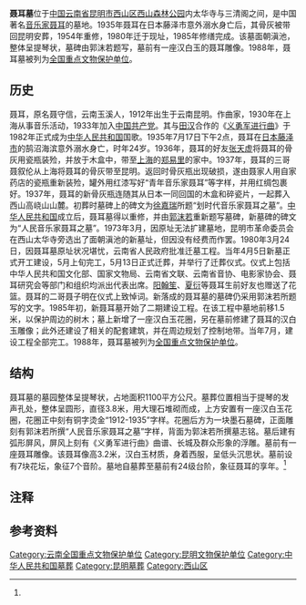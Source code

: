 {{NoteTA
| G1 = 單位
}}
{{文物保护单位
| 级别 = 全国
| 名称 = 聂耳墓
| 图片 = [[File:Nie_Er_Tomb_Kunming_2009_07.jpg|250px]]
| 编号 = 3-41
| 分类 = 革命遗址及革命纪念建筑物
| 时代 = 1980年
| 所在 = [[云南省|云南省]][[昆明市|昆明市]]
| 登录 = 1988年
| Cat = 云南全国重点文物保护单位
}}
'''聂耳墓'''位于[[中国|中国]][[云南省|云南省]][[昆明市|昆明市]][[西山区_(昆明市)|西山区]][[西山森林公园|西山森林公园]]内太华寺与三清阁之间，是中国著名[[音乐家|音乐家]][[聂耳|聂耳]]的墓地。1935年聂耳在日本藤泽市意外溺水身亡后，其骨灰被带回昆明安葬，1954年重修，1980年迁于现址，1985年修缮完成。该墓面朝滇池，整体呈提琴状，墓碑由郭沫若题写，墓前有一座汉白玉的聂耳雕像。1988年，聂耳墓被列为[[全国重点文物保护单位|全国重点文物保护单位]]。

==历史==
{{see also|聂耳}}
聂耳，原名聂守信，云南玉溪人，1912年出生于云南昆明。作曲家，1930年在上海从事音乐活动，1933年加入[[中国共产党|中国共产党]]。其与[[田汉|田汉]]合作的《[[义勇军进行曲|义勇军进行曲]]》于1982年正式成为[[中华人民共和国|中华人民共和国]]国歌。1935年7月17日下午2点，聂耳在[[日本|日本]][[藤泽市|藤泽市]]的鹄沼海滨意外溺水身亡{{efn|1=关于聂耳的死，还有人怀疑是暗杀，但并无充足证据佐证这一观点。<ref name="nine"/>}}，时年24岁{{r|one|page=258-259}}。1936年，聂耳的好友[[张天虚|张天虚]]将聂耳的骨灰用瓷瓶装殓，并放于木盒中，带至[[上海市|上海]]的[[郑易里|郑易里]]的家中。1937年，聂耳的三哥聂叙伦从上海将聂耳的骨灰带至昆明。返回时骨灰瓶出现破损，遂由聂家人用自家药店的瓷瓶重新装殓，罐外用红漆写好“青年音乐家聂耳”等字样，并用红绸包裹好。1937年，聂耳的新骨灰瓶连随其从日本一同回国的木盒和碎瓷片，一起葬入西山高峣山山麓{{efn|1=该墓在建成之后一度被误传为衣冠冢。{{r|one|page=259}}}}。初葬时墓碑上的碑文为[[徐嘉瑞|徐嘉瑞]]所题“划时代音乐家聂耳之墓”。[[中华人民共和国|中华人民共和国]]成立后，聂耳墓得以重修，并由[[郭沫若|郭沫若]]重新题写墓碑，新墓碑的碑文为“人民音乐家聂耳之墓”。1973年3月，因原址无法扩建墓地，昆明市革命委员会在西山太华寺旁选出了面朝滇池的新墓址，但因没有经费而作罢。1980年3月24日，因聂耳墓原址状况堪忧，云南省人民政府批准迁墓工程。当年4月5日新墓正式开工建设，5月上旬完工，5月13日正式迁葬，并举行了迁葬仪式。仪式上包括中华人民共和国文化部、国家文物局、云南省文联、云南省音协、电影家协会、聂耳研究会等部门和组织均派出代表出席。[[阳翰笙|阳翰笙]]、[[夏衍|夏衍]]等聂耳生前好友也赠送了花篮。聂耳的二哥聂子明在仪式上致悼词。新落成的聂耳墓的墓碑仍采用郭沫若所题写的文字{{r|two|page=302-304}}{{r|six|page=17-18}}。1985年初，新聂耳墓开始了二期建设工程。在该工程中墓地前移1.5米，以保护周边的树木；墓上新增了一座汉白玉花圈，另在墓前修建了聂耳的汉白玉雕像；此外还建设了相关的配套建筑，并在周边规划了控制地带。当年7月，建设工程全部完工。1988年，聂耳墓被列为[[全国重点文物保护单位|全国重点文物保护单位]]{{r|four|page=200}}{{r|five|page=966}}。

==结构==
聂耳墓的墓园整体呈提琴状，占地面积1100平方公尺。墓葬位置相当于提琴的发声孔处，整体呈圆形，直径3.8米，用大理石堆砌而成，上方安置有一座汉白玉花圈，花圈正中刻有铜字烫金“1912-1935”字样。花圈后方为一块墨石墓碑，正面雕刻有郭沫若所撰“人民音乐家聂耳之墓”字样，背面为郭沫若所撰墓志铭{{efn|1=墓志铭原全文为：“聂耳同志，中国革命之号角，人民解放之声鼙鼓也。其所谱《义勇军进行曲》，已被选为代用国歌，闻其声者，莫不油然而兴爱国之思，庄严而宏志士之气，毅然而同趣于共同之鹄的。聂耳呼，巍巍然，其与国族并寿，而永垂不朽呼！聂耳同志，中国共产党党员也，一九一二年二月十四日生于风光明媚之昆明，一九三五年七月十七日溺死于日本鹄沼之海滨，享年仅二十有四。不幸而死于敌国，为憾无极。其何以致溺之由，至今犹未能明焉! ”1983年，考虑到中日已经建交，聂耳墓的墓志铭在云南省文化局的要求下作出修改，删去了带有“敌国”的最后两句。这种做法引发了游人的不满和抗议。{{r|two|page=303}}<ref name="seven"/>}}。墓后建有弧形屏风，屏风上刻有《义勇军进行曲》曲谱、长城及群众形象的浮雕。墓前有一座聂耳雕像。该聂耳像高3.2米，汉白玉材质，身着西服，呈低头沉思状。墓前设有7块花坛，象征7个音阶。墓地自墓葬至墓前有24级台阶，象征聂耳的享年。{{r|two|page=304}}{{r|three|page=441}}{{r|four|page=200}}{{r|five|page=966}}{{r|six|page=17}}<ref name="eight"/>

==注释==
{{notelist}}
==参考资料==
{{reflist|2|refs=
<ref name="one">{{Cite book | editor = 云南日报编辑部调研组 | title = 云南概况 | location = 昆明 | publisher = 云南人民出版社 | date = 1980-05-01 | pages =336 | CSBN =3116·390  | accessdate = 2019-09-28 | quote = }}</ref>
<ref name="two">{{Cite book | editor = 《聂耳全集》编辑委员会 | title = 聂耳全集 下 资料编 增订版 | location = 北京 | publisher = 文化艺术出版社 | date = 2011-11-01 | pages =591 | ISBN =978-7-5039-5067-4  | accessdate = 2019-09-28 | quote = }}</ref>
<ref name="three">{{Cite book | editor = 施之厚主编；《云南辞典》编辑委员会 | title = 云南辞典 | location = 昆明 | publisher = 云南人民出版社 | date = 1993-05-01 | pages =736 | ISBN =7-222-01264-8  | accessdate = 2019-09-28 | quote = }}</ref>
<ref name="four">{{Cite book | editor = 国家文物局主编；云南省文化厅 | title = 中国文物地图集 云南分册 | location = 昆明 | publisher = 云南科学技术出版社 | date = 2001-01-01 | pages =564 | ISBN =7-5416-1120-4  | accessdate = 2019-09-28 | quote = }}</ref>
<ref name="five">{{Cite book | editor = 国家文物事业管理局 | title = 中国名胜词典 | location = 上海 | publisher = 上海辞书出版社 | date = 1981-10-01 | pages =1192 | CSBN =17187·51 | accessdate = 2019-09-28 | quote = }}</ref>
<ref name="six">{{Cite book | author = 王海涛 | title = 昆明文物古迹 | location = 昆明 | publisher = 云南人民出版社 | date = 1989-03-01 | pages =260 | ISBN =7-222-00414-9 | accessdate = 2019-09-28 | quote = }}</ref>
<ref name="seven">{{cite journal zh |author = 徐庆全 |date=2003-3 |title=郭沫若题聂耳墓志铭改动经过 |journal=郭沫若学刊 |volume= |issue= |pages=74-79 |id= |url= |accessdate=2019-09-28 |quote= }}</ref>
<ref name="eight">{{cite journal zh |author = 杜达山 |date=1995-4 |title=纪念性建筑物的数字艺术 |journal=党史文汇 |volume= |issue= |pages=74-79 |id= |url= |accessdate=2019-09-28 |quote= }}</ref>
<ref name="nine">{{cite news |language=zh-cn |url = http://szb.northnews.cn/bfxb/html/2018-10/29/content_10984_57116.htm |title = 聂耳是否死于暗杀？ |publisher = 北方新报电子版 |date = 2018-10-29 |accessdate = 2019-09-29}}</ref>
}}

{{云南全国重点文物保护单位}}
[[Category:云南全国重点文物保护单位|Category:云南全国重点文物保护单位]]
[[Category:昆明文物保护单位|Category:昆明文物保护单位]]
[[Category:中华人民共和国墓葬|Category:中华人民共和国墓葬]]
[[Category:昆明墓葬|Category:昆明墓葬]]
[[Category:西山区|Category:西山区]]